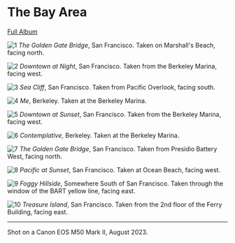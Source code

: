 # The Bay Area

[Full Album](https://adobe.ly/3QtzG20)

![1](/photos/bay/IMG_0404.jpg)
_The Golden Gate Bridge_, San Francisco.
Taken on Marshall's Beach, facing north.

![2](/photos/bay/IMG_0318.jpg)
_Downtown at Night_, San Francisco.
Taken from the Berkeley Marina, facing west.

![3](/photos/bay/IMG_0399.jpg)
_Sea Cliff_, San Francisco.
Taken from Pacific Overlook, facing south.

![4](/photos/bay/IMG_0289.jpg)
_Me_, Berkeley.
Taken at the Berkeley Marina.

![5](/photos/bay/IMG_0216.jpg)
_Downtown at Sunset_, San Francisco.
Taken from the Berkeley Marina, facing west.

![6](/photos/bay/IMG_0291.jpg)
_Contemplative_, Berkeley.
Taken at the Berkeley Marina.

![7](/photos/bay/IMG_0369.jpg)
_The Golden Gate Bridge_, San Francisco.
Taken from Presidio Battery West, facing north.

![8](/photos/bay/IMG_0425.jpg)
_Pacific at Sunset_, San Francisco.
Taken at Ocean Beach, facing west.

![9](/photos/bay/IMG_0204.jpg)
_Foggy Hillside_, Somewhere South of San Francisco.
Taken through the window of the BART yellow line, facing east.

![10](/photos/bay/IMG_0210.jpg)
_Treasure Island_, San Francisco.
Taken from the 2nd floor of the Ferry Building, facing east.

---

Shot on a Canon EOS M50 Mark II, August 2023.
